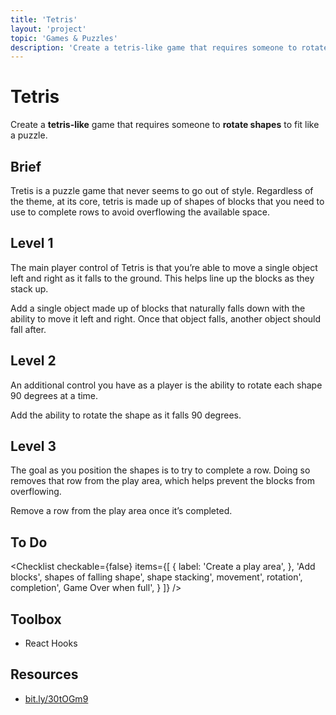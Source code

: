 ```yaml
---
title: 'Tetris'
layout: 'project'
topic: 'Games & Puzzles'
description: 'Create a tetris-like game that requires someone to rotate shapes to fit like a puzzle.'
---
```



<ProjectHeader>

# Tetris

Create a <strong className="color-blue">tetris-like</strong> game that requires someone to <strong className="color-purple">rotate shapes</strong> to fit like a puzzle.

</ProjectHeader>

<ProjectContent>

## Brief

Tretis is a puzzle game that never seems to go out of style. Regardless of the theme, at its core, tetris is made up of shapes of blocks that you need to use to complete rows to avoid overflowing the available space.

## Level 1

The main player control of Tetris is that you’re able to move a single object left and right as it falls to the ground. This helps line up the blocks as they stack up.

Add a single object made up of blocks that naturally falls down with the ability to move it left and right. Once that object falls, another object should fall after.

<LoginRequired>

## Level 2

An additional control you have as a player is the ability to rotate each shape 90 degrees at a time.

Add the ability to rotate the shape as it falls 90 degrees.

## Level 3

The goal as you position the shapes is to try to complete a row. Doing so removes that row from the play area, which helps prevent the blocks from overflowing.

Remove a row from the play area once it’s completed.

</LoginRequired>

</ProjectContent>

<ProjectSidebar>

## To Do

<Checklist checkable={false} items={[
  {
 label: 'Create a play area',
 },
 'Add blocks',
 shapes of falling shape',
 shape stacking',
 movement',
 rotation',
 completion',
 Game Over when full',
 }
]} />

## Toolbox
- React Hooks

## Resources
- [bit.ly/30tOGm9](https://bit.ly/30tOGm9)

</ProjectSidebar>